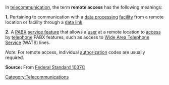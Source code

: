 In [[telecommunication]], the term '''remote access''' has the following meanings: 

<b>1.</b>  Pertaining to communication with a [[data processing]] [[facility]] from a remote location or facility through a [[data link]]. 

<b>2.</b>  A [[PABX]] [[service feature]] that allows a [[user]] at a remote location to [[access]] by [[telephone]] PABX features, such as access to [[Wide Area Telephone Service]] (WATS) lines. 

<i>Note:</i>  For remote access, individual [[authorization]] codes are usually required.

'''Source:''' From [[Federal Standard 1037C]]

[[Category:Telecommunications]]